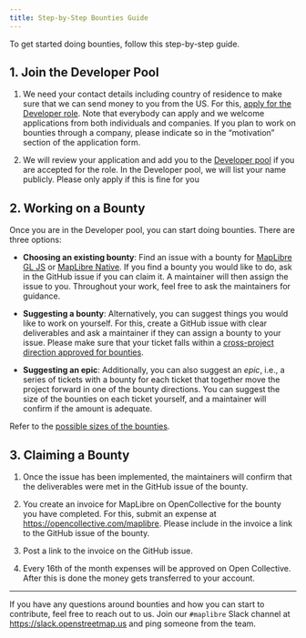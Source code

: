 ```yaml
---
title: Step-by-Step Bounties Guide
---
```


To get started doing bounties, follow this step-by-step guide.

## 1. Join the Developer Pool

1. We need your contact details including country of residence to make sure that we can send money to you from the US. For this, <a href="https://maplibre.org/jobs">apply for the Developer role</a>. Note that everybody can apply and we welcome applications from both individuals and companies. If you plan to work on bounties through a company, please indicate so in the “motivation” section of the application form.

1. We will review your application and add you to the <a href="https://github.com/maplibre/maplibre/wiki/Developer-Role#current-role-holders-developer-pool">Developer pool</a> if you are accepted for the role. In the Developer pool, we will list your name publicly. Please only apply if this is fine for you

## 2. Working on a Bounty

Once you are in the Developer pool, you can start doing bounties. There are three options:

- **Choosing an existing bounty**: Find an issue with a bounty for [MapLibre GL JS](https://github.com/maplibre/maplibre-gl-js/issues?q=is%3Aissue+is%3Aopen+label%3A%22%F0%9F%92%B0+bounty+S%22%2C%22%F0%9F%92%B0+bounty+M%22%2C%22%F0%9F%92%B0+bounty+L%22%2C%22%F0%9F%92%B0+bounty+XL%22%2C%22%F0%9F%92%B0+bounty+XXL%22+) or <a href="https://github.com/maplibre/maplibre-native/issues?q=is%3Aissue+is%3Aopen+label%3A%22%F0%9F%92%B0+bounty+S%22%2C%22%F0%9F%92%B0+bounty+M%22%2C%22%F0%9F%92%B0+bounty+L%22%2C%22%F0%9F%92%B0+bounty+XL%22%2C%22%F0%9F%92%B0+bounty+XXL%22+">MapLibre Native</a>. If you find a bounty you would like to do, ask in the GitHub issue if you can claim it. A maintainer will then assign the issue to you. Throughout your work, feel free to ask the maintainers for guidance.

- **Suggesting a bounty**: Alternatively, you can suggest things you would like to work on yourself. For this, create a GitHub issue with clear deliverables and ask a maintainer if they can assign a bounty to your issue. Please make sure that your ticket falls within a <a href="https://github.com/maplibre/maplibre/issues?q=is%3Aissue+is%3Aopen+label%3A%22bounty+direction%22">cross-project direction approved for bounties</a>.

- **Suggesting an epic**: Additionally, you can also suggest an _epic_, i.e., a series of tickets with a bounty for each ticket that together move the project forward in one of the bounty directions. You can suggest the size of the bounties on each ticket yourself, and a maintainer will confirm if the amount is adequate.

Refer to the <a href="https://github.com/maplibre/maplibre/wiki/Bounty-System#bounty-sizes">possible sizes of the bounties</a>.

## 3. Claiming a Bounty

1. Once the issue has been implemented, the maintainers will confirm that the deliverables were met in the GitHub issue of the bounty.

1. You create an invoice for MapLibre on OpenCollective for the bounty you have completed. For this, submit an expense at https://opencollective.com/maplibre. Please include in the invoice a link to the GitHub issue of the bounty.

1. Post a link to the invoice on the GitHub issue.

1. Every 16th of the month expenses will be approved on Open Collective. After this is done the money gets transferred to your account.

---

If you have any questions around bounties and how you can start to contribute, feel free to reach out to us. Join our `#maplibre` Slack channel at https://slack.openstreetmap.us and ping someone from the team.
